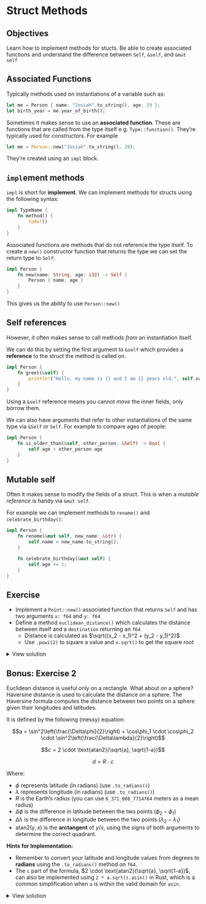 # Struct Methods

::: callout-tip
## Objectives

Learn how to implement methods for stucts. Be able to create associated functions and understand the difference between `Self`, `&self`, and `&mut self`

<!--
- Learn about `impl`-blocks
- Understand the difference between methods that take `self`, `&self`, and `&mut self`!
- Use and appreciate the `Self` type alias

-->

:::

## Associated Functions

Typically methods used on instantiations of a variable such as:

```rust
let me = Person { name: "Josiah".to_string(), age: 29 };
let birth_year = me.year_of_birth();
```

Sometimes it makes sense to use an **associated function**. These are functions that are called from the type itself e.g. `Type::function()`. They're typically used for *constructors*. For example

```rust
let me = Person::new("Josiah".to_string(), 29);
```

They're created using an `impl` block.

## `impl`ement methods

`impl` is short for **implement**. We can implement methods for structs using the following syntax:

```rust
impl TypeName {
    fn method() {
        todo!()
    }
}
```

Associated functions are methods that do not reference the type itself. To create a `new()` constructor function that returns the type we can set the return type to `Self`:

```rust
impl Person {
    fn new(name: String, age: i32) -> Self {
        Person { name, age }
    }
}
```

This gives us the ability to use `Person::new()`

## Self references

However, it often makes sense to call methods _from_ an instantiation itself.

We can do this by setting the first argument to `&self` which provides a **reference** to the struct the method is called on.

```rust
impl Person {
    fn greet(&self) {
        println!("Hello, my name is {} and I am {} years old.", self.name, self.age);
    }
}
```

Using a `&self` reference means you cannot _move_ the inner fields, only borrow them.


We can also have arguments that refer to other instantiations of the same type via `&Self` or `Self`. For example to compare ages of people:

```rust
impl Person {
    fn is_older_than(&self, other_person: &Self) -> bool {
        self.age > other_person.age
    }
}
```

## Mutable self

Often it makes sense to modify the fields of a struct. This is when a _mutable reference_ is handy via `&mut self`.

For example we can implement methods to `rename()` and `celebrate_birthday()`:

```rust
impl Person {
    fn rename(&mut self, new_name: &str) {
        self.name = new_name.to_string();
    }

    fn celebrate_birthday(&mut self) {
        self.age += 1;
    }
}
```



## Exercise

- Implement a `Point::new()` associated function that returns `Self` and has two arguments `x: f64` and `y: f64`
- Define a method `euclidean_distance()` which calculates the distance between itself and a `destination` returning an `f64`
  - Distance is calculated as $\sqrt{(x_2 - x_1)^2 + (y_2 - y_1)^2}$
  - Use `.powi(2)` to square a value and `x.sqrt()` to get the square root

<details>
    <summary>View solution</summary>

```rust
impl Point {
    fn new(x: f64, y: f64) -> Self {
        Self { x, y }
    }

    fn euclidean_distance(&self, destination: &Self) -> f64 {
        let x_diff = (self.x - destination.x).powi(2);
        let y_diff = (self.y - destination.y).powi(2);

        (x_diff + y_diff).sqrt()
    }
}
```
</details>



## Bonus: Exercise 2


Euclidean distance is useful only on a rectangle. What about on a sphere? Haversine distance is used to calculate the distance on a sphere. The Haversine formula computes the distance between two points on a sphere given their longitudes and latitudes.

It is defined by the following (messy) equation:


$$a = \sin^2\left(\frac{\Delta\phi}{2}\right) + \cos\phi_1 \cdot \cos\phi_2 \cdot \sin^2\left(\frac{\Delta\lambda}{2}\right)$$

$$c = 2 \cdot \text{atan2}(\sqrt{a}, \sqrt{1-a})$$

$$d = R \cdot c$$

Where:

- $\phi$ represents latitude (in radians) (use `.to_radians()`)
- $\lambda$ represents longitude (in radians) (use `.to_radians()`)
- $R$ is the Earth's radius (you can use `6_371_008_7714f64` meters as a mean radius)
- $\Delta\phi$ is the difference in latitude between the two points ($\phi_2 - \phi_1$)
- $\Delta\lambda$ is the difference in longitude between the two points ($\lambda_2 - \lambda_1$)
* $\text{atan2}(y, x)$ is the **arctangent** of $y/x$, using the signs of both arguments to determine the correct quadrant.


**Hints for Implementation:**

* Remember to convert your latitude and longitude values from degrees to **radians** using the `.to_radians()` method on `f64`.
* The `c` part of the formula, $2 \cdot \text{atan2}(\sqrt{a}, \sqrt{1-a})$, can also be implemented using `2 * a.sqrt().asin()` in Rust, which is a common simplification when `a` is within the valid domain for `asin`.


<details>
    <summary>View solution</summary>

```rust
impl Point {
    fn haversine_distance(&self, destination: &Self) -> f64 {
        let radius = 6_371_008.7714; // Earth's mean radius in meters
        let theta1 = self.y.to_radians(); // Latitude of point 1
        let theta2 = destination.y.to_radians(); // Latitude of point 2
        let delta_theta = (destination.y - self.y).to_radians(); // Delta Latitude
        let delta_lambda = (destination.x - self.x).to_radians(); // Delta Longitude

        let a = (delta_theta / 2f64).sin().powi(2)
            + theta1.cos() * theta2.cos() * (delta_lambda / 2f64).sin().powi(2);

        2f64 * a.sqrt().asin() * radius
    }
}

```

</details>
